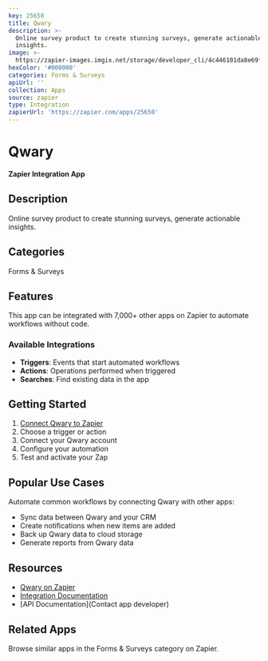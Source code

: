 ```yaml
---
key: 25650
title: Qwary
description: >-
  Online survey product to create stunning surveys, generate actionable
  insights.
image: >-
  https://zapier-images.imgix.net/storage/developer_cli/4c446101da8e69f6dba02e95f20d65e4.png?auto=format%2Ccompress&ixlib=python-3.0.0&q=50
hexColor: '#000000'
categories: Forms & Surveys
apiUrl: ''
collection: Apps
source: zapier
type: Integration
zapierUrl: 'https://zapier.com/apps/25650'
---
```

# Qwary

**Zapier Integration App**

## Description

Online survey product to create stunning surveys, generate actionable insights.

## Categories

Forms & Surveys

## Features

This app can be integrated with 7,000+ other apps on Zapier to automate workflows without code.

### Available Integrations

- **Triggers**: Events that start automated workflows
- **Actions**: Operations performed when triggered
- **Searches**: Find existing data in the app

## Getting Started

1. [Connect Qwary to Zapier](https://zapier.com/apps/25650)
2. Choose a trigger or action
3. Connect your Qwary account
4. Configure your automation
5. Test and activate your Zap

## Popular Use Cases

Automate common workflows by connecting Qwary with other apps:

- Sync data between Qwary and your CRM
- Create notifications when new items are added
- Back up Qwary data to cloud storage
- Generate reports from Qwary data

## Resources

- [Qwary on Zapier](https://zapier.com/apps/25650)
- [Integration Documentation](https://zapier.com/apps/25650/integrations)
- [API Documentation](Contact app developer)

## Related Apps

Browse similar apps in the Forms & Surveys category on Zapier.
